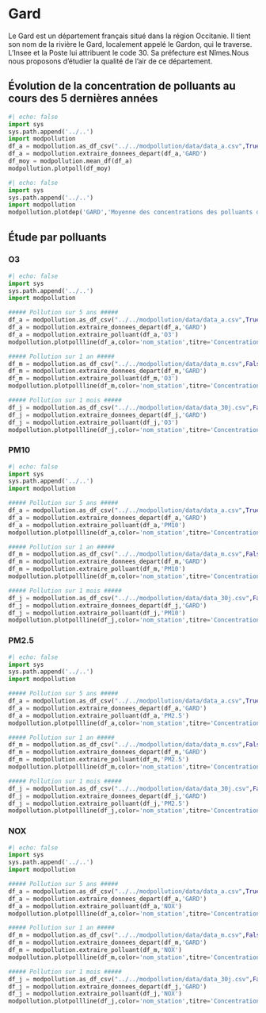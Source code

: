 # Gard

Le Gard est un département français situé dans la région Occitanie. Il tient son nom de la rivière le Gard, localement appelé le Gardon, qui le traverse. L'Insee et la Poste lui attribuent le code 30. Sa préfecture est Nîmes.Nous nous proposons d’étudier la qualité de l’air de ce département.

##  Évolution de la concentration de polluants au cours des 5 dernières années 

```python
#| echo: false
import sys
sys.path.append('../..')
import modpollution
df_a = modpollution.as_df_csv("../../modpollution/data/data_a.csv",True)
df_a = modpollution.extraire_donnees_depart(df_a,'GARD')
df_moy = modpollution.mean_df(df_a)
modpollution.plotpoll(df_moy)
```

```python
#| echo: false
import sys
sys.path.append('../..')
import modpollution
modpollution.plotdep('GARD','Moyenne des concentrations des polluants dans le Gard')
```


## Étude par polluants

### O3

```python
#| echo: false
import sys
sys.path.append('../..')
import modpollution

##### Pollution sur 5 ans #####
df_a = modpollution.as_df_csv("../../modpollution/data/data_a.csv",True)
df_a = modpollution.extraire_donnees_depart(df_a,'GARD')
df_a = modpollution.extraire_polluant(df_a,'O3')
modpollution.plotpollline(df_a,color='nom_station',titre='Concentration en O3 par stations sur 5 ans')

##### Pollution sur 1 an #####
df_m = modpollution.as_df_csv("../../modpollution/data/data_m.csv",False)
df_m = modpollution.extraire_donnees_depart(df_m,'GARD')
df_m = modpollution.extraire_polluant(df_m,'O3')
modpollution.plotpollline(df_m,color='nom_station',titre='Concentration en O3 par stations sur 1 an')

##### Pollution sur 1 mois #####
df_j = modpollution.as_df_csv("../../modpollution/data/data_30j.csv",False)
df_j = modpollution.extraire_donnees_depart(df_j,'GARD')
df_j = modpollution.extraire_polluant(df_j,'O3')
modpollution.plotpollline(df_j,color='nom_station',titre='Concentration en O3 par stations le mois dernier')
```

### PM10

```python
#| echo: false
import sys
sys.path.append('../..')
import modpollution

##### Pollution sur 5 ans #####
df_a = modpollution.as_df_csv("../../modpollution/data/data_a.csv",True)
df_a = modpollution.extraire_donnees_depart(df_a,'GARD')
df_a = modpollution.extraire_polluant(df_a,'PM10')
modpollution.plotpollline(df_a,color='nom_station',titre='Concentration en PM10 par stations sur 5 ans')

##### Pollution sur 1 an #####
df_m = modpollution.as_df_csv("../../modpollution/data/data_m.csv",False)
df_m = modpollution.extraire_donnees_depart(df_m,'GARD')
df_m = modpollution.extraire_polluant(df_m,'PM10')
modpollution.plotpollline(df_m,color='nom_station',titre='Concentration en PM10 par stations sur 1 an')

##### Pollution sur 1 mois #####
df_j = modpollution.as_df_csv("../../modpollution/data/data_30j.csv",False)
df_j = modpollution.extraire_donnees_depart(df_j,'GARD')
df_j = modpollution.extraire_polluant(df_j,'PM10')
modpollution.plotpollline(df_j,color='nom_station',titre='Concentration en PM10 par stations le mois dernier')
```

### PM2.5

```python
#| echo: false
import sys
sys.path.append('../..')
import modpollution

##### Pollution sur 5 ans #####
df_a = modpollution.as_df_csv("../../modpollution/data/data_a.csv",True)
df_a = modpollution.extraire_donnees_depart(df_a,'GARD')
df_a = modpollution.extraire_polluant(df_a,'PM2.5')
modpollution.plotpollline(df_a,color='nom_station',titre='Concentration en PM2.5 par stations sur 5 ans')

##### Pollution sur 1 an #####
df_m = modpollution.as_df_csv("../../modpollution/data/data_m.csv",False)
df_m = modpollution.extraire_donnees_depart(df_m,'GARD')
df_m = modpollution.extraire_polluant(df_m,'PM2.5')
modpollution.plotpollline(df_m,color='nom_station',titre='Concentration en PM2.5 par stations sur 1 an')

##### Pollution sur 1 mois #####
df_j = modpollution.as_df_csv("../../modpollution/data/data_30j.csv",False)
df_j = modpollution.extraire_donnees_depart(df_j,'GARD')
df_j = modpollution.extraire_polluant(df_j,'PM2.5')
modpollution.plotpollline(df_j,color='nom_station',titre='Concentration en PM2.5 par stations le mois dernier')
```


### NOX

```python
#| echo: false
import sys
sys.path.append('../..')
import modpollution

##### Pollution sur 5 ans #####
df_a = modpollution.as_df_csv("../../modpollution/data/data_a.csv",True)
df_a = modpollution.extraire_donnees_depart(df_a,'GARD')
df_a = modpollution.extraire_polluant(df_a,'NOX')
modpollution.plotpollline(df_a,color='nom_station',titre='Concentration en NOX par stations sur 5 ans')

##### Pollution sur 1 an #####
df_m = modpollution.as_df_csv("../../modpollution/data/data_m.csv",False)
df_m = modpollution.extraire_donnees_depart(df_m,'GARD')
df_m = modpollution.extraire_polluant(df_m,'NOX')
modpollution.plotpollline(df_m,color='nom_station',titre='Concentration en NOX par stations sur 1 an')

##### Pollution sur 1 mois #####
df_j = modpollution.as_df_csv("../../modpollution/data/data_30j.csv",False)
df_j = modpollution.extraire_donnees_depart(df_j,'GARD')
df_j = modpollution.extraire_polluant(df_j,'NOX')
modpollution.plotpollline(df_j,color='nom_station',titre='Concentration en NOX par stations le mois dernier')
```
